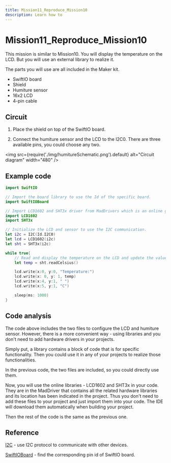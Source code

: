 ```yaml
---
title: Mission11_Reproduce_Mission10
description: Learn how to
---
```


# Mission11_Reproduce_Mission10

This mission is similar to Mission10. You will display the temperature on the LCD. But you will use an external library to realize it.

The parts you will use are all included in the Maker kit.

- SwiftIO board
- Shield
- Humiture sensor
- 16x2 LCD
- 4-pin cable


## Circuit

1. Place the shield on top of the SwiftIO board.

2. Connect the humiture sensor and the LCD to the I2C0. There are three available pins, you could choose any two.

<img
  src={require('./img/humitureSchematic.png').default}
  alt="Circuit diagram" width="480"
/>

## Example code

```swift
import SwiftIO

// Import the board library to use the Id of the specific board.
import SwiftIOBoard

// Import LCD1602 and SHT3x driver from MadDrivers which is an online git repo
import LCD1602
import SHT3x

// Initialize the LCD and sensor to use the I2C communication.
let i2c = I2C(Id.I2C0)
let lcd = LCD1602(i2c)
let sht = SHT3x(i2c)

while true{
    // Read and display the temperature on the LCD and update the value every 1s.
    let temp = sht.readCelsius()

    lcd.write(x:0, y:0, "Temperature:")
    lcd.write(x: 0, y: 1, temp)
    lcd.write(x:4, y:1, " ")
    lcd.write(x:5, y:1, "C")

    sleep(ms: 1000)
}
```

## Code analysis

The code above includes the two files to configure the LCD and humiture sensor. However, there is a more convenient way - using libraries and you don't need to add hardware drivers in your projects.

Simply put, a library contains a block of code that is for specific functionality. Then you could use it in any of your projects to realize those functionalities.

In the previous code, the two files are included, so you could directly use them.

Now, you will use the online libraries - LCD1602 and SHT3x in your code. They are in the MadDriver that contains all the related hardware libraries and its location has been indicated in the project. Thus you don't need to add these files to your project and just import them into your code. The IDE will download them automatically when building your project.

Then the rest of the code is the same as the previous one.

## Reference

[I2C](https://swiftioapi.madmachine.io/Classes/I2C.html) - use I2C protocol to communicate with other devices.


[SwiftIOBoard](https://github.com/madmachineio/MadBoards/blob/main/Sources/SwiftIOBoard/Id.swift) - find the corresponding pin id of SwiftIO board.
